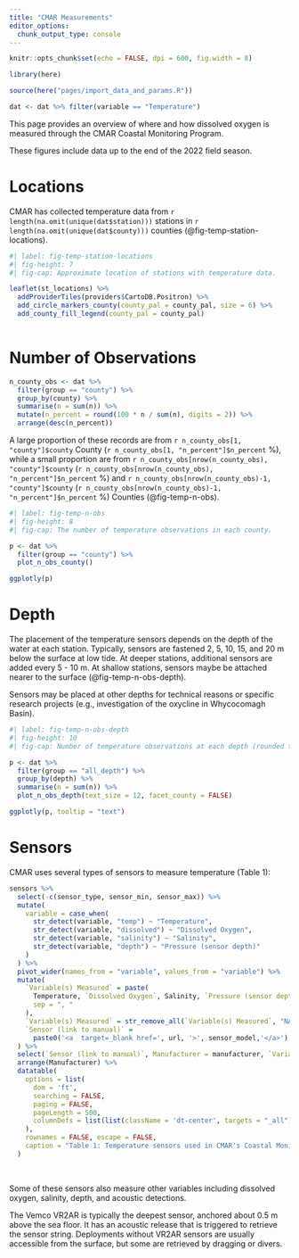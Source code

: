 ```yaml
---
title: "CMAR Measurements"
editor_options: 
  chunk_output_type: console
---
```


```r
knitr::opts_chunk$set(echo = FALSE, dpi = 600, fig.width = 8)

library(here)

source(here("pages/import_data_and_params.R"))

dat <- dat %>% filter(variable == "Temperature")
```

This page provides an overview of where and how dissolved oxygen is measured through the CMAR Coastal Monitoring Program.

These figures include data up to the end of the 2022 field season.

# Locations

CMAR has collected temperature data from `r length(na.omit(unique(dat$station)))` stations in `r length(na.omit(unique(dat$county)))` counties (@fig-temp-station-locations). 

```r
#| label: fig-temp-station-locations
#| fig-height: 7
#| fig-cap: Approximate location of stations with temperature data. 

leaflet(st_locations) %>% 
  addProviderTiles(providers$CartoDB.Positron) %>% 
  add_circle_markers_county(county_pal = county_pal, size = 6) %>% 
  add_county_fill_legend(county_pal = county_pal)
  
```

# Number of Observations
```r
n_county_obs <- dat %>% 
  filter(group == "county") %>% 
  group_by(county) %>%  
  summarise(n = sum(n)) %>% 
  mutate(n_percent = round(100 * n / sum(n), digits = 2)) %>% 
  arrange(desc(n_percent))
```

A large proportion of these records are from `r n_county_obs[1, "county"]$county` County
(`r n_county_obs[1, "n_percent"]$n_percent` %), while a small proportion are from `r n_county_obs[nrow(n_county_obs), "county"]$county` (`r n_county_obs[nrow(n_county_obs), "n_percent"]$n_percent` %) and `r n_county_obs[nrow(n_county_obs)-1, "county"]$county` (`r n_county_obs[nrow(n_county_obs)-1, "n_percent"]$n_percent` %) Counties (@fig-temp-n-obs). 

```r
#| label: fig-temp-n-obs
#| fig-height: 8
#| fig-cap: The number of temperature observations in each county. 

p <- dat %>%
  filter(group == "county") %>% 
  plot_n_obs_county()

ggplotly(p)

```

# Depth

The placement of the temperature sensors depends on the depth of the water at each station. Typically, sensors are fastened 2, 5, 10, 15, and 20 m below the surface at low tide. At deeper stations, additional sensors are added every 5 - 10 m. At shallow stations, sensors maybe be attached nearer to the surface (@fig-temp-n-obs-depth).

Sensors may be placed at other depths for technical reasons or specific research projects (e.g., investigation of the oxycline in Whycocomagh Basin).

```r
#| label: fig-temp-n-obs-depth
#| fig-height: 10
#| fig-cap: Number of temperature observations at each depth (rounded to nearest whole number). 

p <- dat %>%
  filter(group == "all_depth") %>%
  group_by(depth) %>%
  summarise(n = sum(n)) %>%
  plot_n_obs_depth(text_size = 12, facet_county = FALSE)

ggplotly(p, tooltip = "text")
```

# Sensors

CMAR uses several types of sensors to measure temperature (Table 1):  

```r
sensors %>%
  select(-c(sensor_type, sensor_min, sensor_max)) %>% 
  mutate(
    variable = case_when(
      str_detect(variable, "temp") ~ "Temperature",
      str_detect(variable, "dissolved") ~ "Dissolved Oxygen",
      str_detect(variable, "salinity") ~ "Salinity",
      str_detect(variable, "depth") ~ "Pressure (sensor depth)"
    )
  ) %>% 
  pivot_wider(names_from = "variable", values_from = "variable") %>% 
  mutate(
    `Variable(s) Measured` = paste(
      Temperature, `Dissolved Oxygen`, Salinity, `Pressure (sensor depth)`,
      sep = ", "
    ),
    `Variable(s) Measured` = str_remove_all(`Variable(s) Measured`, "NA,|, NA"),
    `Sensor (link to manual)` = 
      paste0('<a  target=_blank href=', url, '>', sensor_model,'</a>')
  ) %>% 
  select(`Sensor (link to manual)`, Manufacturer = manufacturer, `Variable(s) Measured`) %>%
  arrange(Manufacturer) %>% 
  datatable(
    options = list(
      dom = 'ft',
      searching = FALSE,
      paging = FALSE,
      pageLength = 500,
      columnDefs = list(list(className = 'dt-center', targets = "_all"))
    ), 
    rownames = FALSE, escape = FALSE,
    caption = "Table 1: Temperature sensors used in CMAR's Coastal Monitoring Program. Note that some aquaMeasure DOT, aquaMeausure SAL, and Vemco units do not measure pressure."
  )
```

<br>

Some of these sensors also measure other variables including dissolved oxygen, salinity, depth, and acoustic detections.

The Vemco VR2AR is typically the deepest sensor, anchored about 0.5 m above the sea floor. It has an acoustic release that is triggered to retrieve the sensor string. Deployments without VR2AR sensors are usually accessible from the surface, but some are retrieved by dragging or divers.




